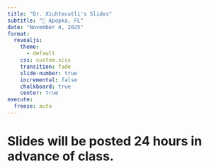 ```yaml
---
title: "Dr. Xiuhtecutli's Slides"
subtitle: "📍 Apopka, FL"
date: "November 4, 2025"
format: 
  revealjs:
    theme:
      - default
    css: custom.scss
    transition: fade
    slide-number: true
    incremental: false 
    chalkboard: true
    center: true
execute:
  freeze: auto
---
```


# Slides will be posted 24 hours in advance of class.
